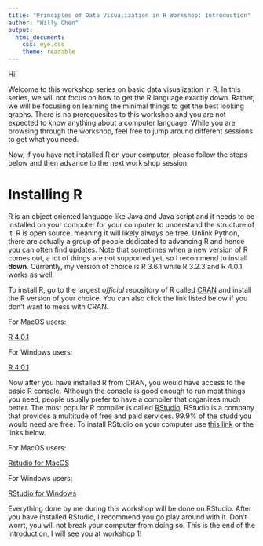 ```yaml
---
title: "Principles of Data Visualization in R Workshop: Introduction"
author: "Willy Chen"
output: 
  html_document:
    css: eye.css
    theme: readable
---
```

Hi!

Welcome to this workshop series on basic data visualization in R. In this series, we will not focus on how to get the R language exactly down. Rather, we will be focusing on learning the minimal things to get the best looking graphs. There is no prerequesites to this workshop and you are not expected to know anything about a computer language. While you are browsing through the workshop, feel free to jump around different sessions to get what you need.

Now, if you have not installed R on your computer, please follow the steps below and then advance to the next work shop session.


# Installing R
R is an object oriented language like Java and Java script and it needs to be installed on your computer for your computer to understand the structure of it. R is open source, meaning it will likely always be free. Unlink Python, there are actually a group of people dedicated to advancing R and hence you can often find updates. Note that sometimes when a new version of R comes out, a lot of things are not supported yet, so I recommend to install **down**. Currently, my version of choice is R 3.6.1 while R 3.2.3  and R 4.0.1 works as well.

To install R, go to the largest *official* repository of R called [CRAN](https://cran.r-project.org) and install the R version of your choice. You can also click the link listed below if you don't want to mess with CRAN.

For MacOS users:

[R 4.0.1](https://cran.r-project.org/bin/macosx/R-4.0.1.pkg)

For Windows users:

[R 4.0.1](https://cran.r-project.org/bin/windows/base/R-4.0.1-win.exe)


Now after you have installed R from CRAN, you would have access to the basic R console. Although the console is good enough to run most things you need, people usually prefer to have a compiler that organizes much better. The most popular R compiler is called [RStudio](https://rstudio.com). RStudio is a company that provides a multitude of free and paid services. 99.9% of the studd you would need are free. To install RStudio on your computer use [this link]() or the links below.

For MacOS users:

[Rstudio for MacOS](https://download1.rstudio.org/desktop/macos/RStudio-1.3.959.dmg)

For Windows users:

[RStudio for Windows](https://download1.rstudio.org/desktop/windows/RStudio-1.3.959.exe)


Everything done by me during this workshop will be done on RStudio. After you have installed RStudio, I recommend you go play around with it. Don't worrt, you will not break your computer from doing so. This is the end of the introduction, I will see you at workshop 1!